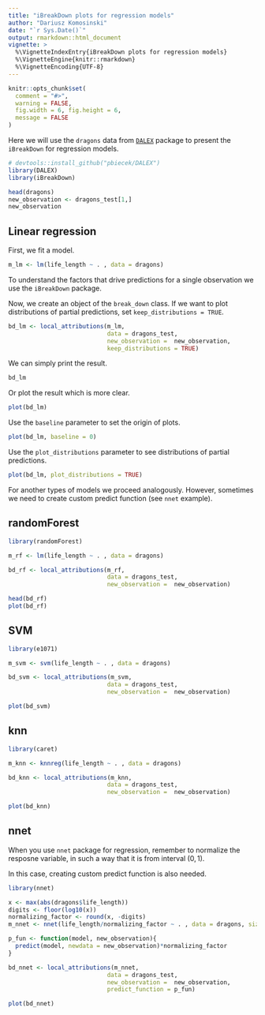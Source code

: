 ```yaml
---
title: "iBreakDown plots for regression models"
author: "Dariusz Komosinski"
date: "`r Sys.Date()`"
output: rmarkdown::html_document
vignette: >
  %\VignetteIndexEntry{iBreakDown plots for regression models}
  %\VignetteEngine{knitr::rmarkdown}
  %\VignetteEncoding{UTF-8}
---
```


```r
knitr::opts_chunk$set(
  comment = "#>",
  warning = FALSE,
  fig.width = 6, fig.height = 6,
  message = FALSE
)
```

Here we will use the `dragons` data from [`DALEX`](https://github.com/pbiecek/DALEX) package to present the `iBreakDown` for regression models.

```r
# devtools::install_github("pbiecek/DALEX")
library(DALEX)
library(iBreakDown)

head(dragons)
new_observation <- dragons_test[1,]
new_observation
```

## Linear regression

First, we fit a model.

```r
m_lm <- lm(life_length ~ . , data = dragons)
```

To understand the factors that drive predictions for a single observation we use the `iBreakDown` package.

Now, we create an object of the `break_down` class. If we want to plot distributions of partial predictions, set `keep_distributions = TRUE`.

```r
bd_lm <- local_attributions(m_lm,
                            data = dragons_test,
                            new_observation =  new_observation,
                            keep_distributions = TRUE)
```

We can simply print the result.

```r
bd_lm
```

Or plot the result which is more clear.

```r
plot(bd_lm)
```

Use the `baseline` parameter to set the origin of plots.

```r
plot(bd_lm, baseline = 0)
```

Use the `plot_distributions` parameter to see distributions of partial predictions.

```r
plot(bd_lm, plot_distributions = TRUE)
```

For another types of models we proceed analogously. However, sometimes we need to create custom predict function (see `nnet` example).

## randomForest

```r
library(randomForest)

m_rf <- lm(life_length ~ . , data = dragons)

bd_rf <- local_attributions(m_rf,
                            data = dragons_test,
                            new_observation =  new_observation)

head(bd_rf)
plot(bd_rf)
```

## SVM

```r
library(e1071)

m_svm <- svm(life_length ~ . , data = dragons)

bd_svm <- local_attributions(m_svm,
                            data = dragons_test,
                            new_observation =  new_observation)

plot(bd_svm)
```

## knn

```r
library(caret)

m_knn <- knnreg(life_length ~ . , data = dragons)

bd_knn <- local_attributions(m_knn,
                            data = dragons_test,
                            new_observation =  new_observation)

plot(bd_knn)
```

## nnet

When you use `nnet` package for regression, remember to normalize the resposne variable, in such a way that it is from interval $(0,1)$.

In this case, creating custom predict function is also needed.

```r
library(nnet)

x <- max(abs(dragons$life_length))
digits <- floor(log10(x))
normalizing_factor <- round(x, -digits)
m_nnet <- nnet(life_length/normalizing_factor ~ . , data = dragons, size = 10, linout = TRUE)

p_fun <- function(model, new_observation){
  predict(model, newdata = new_observation)*normalizing_factor
}

bd_nnet <- local_attributions(m_nnet,
                            data = dragons_test,
                            new_observation =  new_observation,
                            predict_function = p_fun)

plot(bd_nnet)
```

